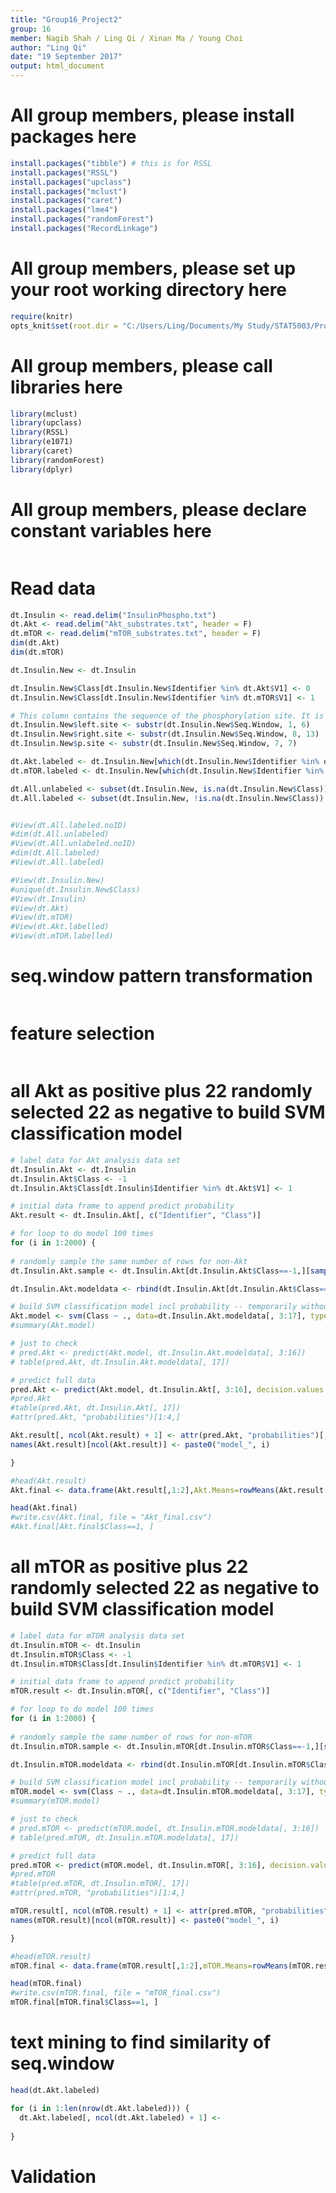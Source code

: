 ```yaml
---
title: "Group16_Project2"
group: 16
member: Nagib Shah / Ling Qi / Xinan Ma / Young Choi
author: "Ling Qi"
date: "19 September 2017"
output: html_document
---
```


# All group members, please install packages here
```r
install.packages("tibble") # this is for RSSL
install.packages("RSSL")
install.packages("upclass")
install.packages("mclust")
install.packages("caret")
install.packages("lme4")
install.packages("randomForest")
install.packages("RecordLinkage")

```

# All group members, please set up your root working directory here
```r
require(knitr)
opts_knit$set(root.dir = "C:/Users/Ling/Documents/My Study/STAT5003/Project2/Final project/Datasets")

```

# All group members, please call libraries here
```r
library(mclust)
library(upclass)
library(RSSL)
library(e1071)
library(caret)
library(randomForest)
library(dplyr)
```

# All group members, please declare constant variables here
```r

```

# Read data
```r
dt.Insulin <- read.delim("InsulinPhospho.txt")
dt.Akt <- read.delim("Akt_substrates.txt", header = F)
dt.mTOR <- read.delim("mTOR_substrates.txt", header = F)   
dim(dt.Akt)
dim(dt.mTOR)

dt.Insulin.New <- dt.Insulin

dt.Insulin.New$Class[dt.Insulin.New$Identifier %in% dt.Akt$V1] <- 0
dt.Insulin.New$Class[dt.Insulin.New$Identifier %in% dt.mTOR$V1] <- 1

# This column contains the sequence of the phosphorylation site. It is a 13-amino acid sequence in which the 7th position corresponds to the amino acid that is phosphorylated.
dt.Insulin.New$left.site <- substr(dt.Insulin.New$Seq.Window, 1, 6)
dt.Insulin.New$right.site <- substr(dt.Insulin.New$Seq.Window, 8, 13)
dt.Insulin.New$p.site <- substr(dt.Insulin.New$Seq.Window, 7, 7)

dt.Akt.labeled <- dt.Insulin.New[which(dt.Insulin.New$Identifier %in% dt.Akt$V1),]
dt.mTOR.labeled <- dt.Insulin.New[which(dt.Insulin.New$Identifier %in% dt.mTOR$V1),]

dt.All.unlabeled <- subset(dt.Insulin.New, is.na(dt.Insulin.New$Class))
dt.All.labeled <- subset(dt.Insulin.New, !is.na(dt.Insulin.New$Class))


#View(dt.All.labeled.noID)
#dim(dt.All.unlabeled)
#View(dt.All.unlabeled.noID)
#dim(dt.All.labeled)
#View(dt.All.labeled)

#View(dt.Insulin.New)
#unique(dt.Insulin.New$Class)
#View(dt.Insulin)
#View(dt.Akt)
#View(dt.mTOR)
#View(dt.Akt.labelled)
#View(dt.mTOR.labelled)
```

# seq.window pattern transformation
```r

```

# feature selection 
```r

```

# all Akt as positive plus 22 randomly selected 22 as negative to build SVM classification model 
```r
# label data for Akt analysis data set 
dt.Insulin.Akt <- dt.Insulin
dt.Insulin.Akt$Class <- -1
dt.Insulin.Akt$Class[dt.Insulin$Identifier %in% dt.Akt$V1] <- 1

# initial data frame to append predict probability 
Akt.result <- dt.Insulin.Akt[, c("Identifier", "Class")]

# for loop to do model 100 times 
for (i in 1:2000) {
  
# randomly sample the same number of rows for non-Akt
dt.Insulin.Akt.sample <- dt.Insulin.Akt[dt.Insulin.Akt$Class==-1,][sample(nrow(dt.Insulin.Akt[dt.Insulin.Akt$Class==-1, ]), nrow(dt.Akt)), ]

dt.Insulin.Akt.modeldata <- rbind(dt.Insulin.Akt[dt.Insulin.Akt$Class==1,], dt.Insulin.Akt.sample)

# build SVM classification model incl probability -- temporarily without seq.window
Akt.model <- svm(Class ~ ., data=dt.Insulin.Akt.modeldata[, 3:17], type="C-classification", decision.values = TRUE, probability=TRUE)
#summary(Akt.model)

# just to check 
# pred.Akt <- predict(Akt.model, dt.Insulin.Akt.modeldata[, 3:16])
# table(pred.Akt, dt.Insulin.Akt.modeldata[, 17])

# predict full data 
pred.Akt <- predict(Akt.model, dt.Insulin.Akt[, 3:16], decision.values = TRUE, probability = TRUE)
#pred.Akt
#table(pred.Akt, dt.Insulin.Akt[, 17])
#attr(pred.Akt, "probabilities")[1:4,]

Akt.result[, ncol(Akt.result) + 1] <- attr(pred.Akt, "probabilities")[,1]
names(Akt.result)[ncol(Akt.result)] <- paste0("model_", i)

}

#head(Akt.result)
Akt.final <- data.frame(Akt.result[,1:2],Akt.Means=rowMeans(Akt.result[,3:ncol(Akt.result)]))

head(Akt.final)
#write.csv(Akt.final, file = "Akt_final.csv")
#Akt.final[Akt.final$Class==1, ]

```


# all mTOR as positive plus 22 randomly selected 22 as negative to build SVM classification model 
```r
# label data for mTOR analysis data set 
dt.Insulin.mTOR <- dt.Insulin
dt.Insulin.mTOR$Class <- -1
dt.Insulin.mTOR$Class[dt.Insulin$Identifier %in% dt.mTOR$V1] <- 1

# initial data frame to append predict probability 
mTOR.result <- dt.Insulin.mTOR[, c("Identifier", "Class")]

# for loop to do model 100 times 
for (i in 1:2000) {
  
# randomly sample the same number of rows for non-mTOR
dt.Insulin.mTOR.sample <- dt.Insulin.mTOR[dt.Insulin.mTOR$Class==-1,][sample(nrow(dt.Insulin.mTOR[dt.Insulin.mTOR$Class==-1, ]), nrow(dt.mTOR)), ]

dt.Insulin.mTOR.modeldata <- rbind(dt.Insulin.mTOR[dt.Insulin.mTOR$Class==1,], dt.Insulin.mTOR.sample)

# build SVM classification model incl probability -- temporarily without seq.window
mTOR.model <- svm(Class ~ ., data=dt.Insulin.mTOR.modeldata[, 3:17], type="C-classification", decision.values = TRUE, probability=TRUE)
#summary(mTOR.model)

# just to check 
# pred.mTOR <- predict(mTOR.model, dt.Insulin.mTOR.modeldata[, 3:16])
# table(pred.mTOR, dt.Insulin.mTOR.modeldata[, 17])

# predict full data 
pred.mTOR <- predict(mTOR.model, dt.Insulin.mTOR[, 3:16], decision.values = TRUE, probability = TRUE)
#pred.mTOR
#table(pred.mTOR, dt.Insulin.mTOR[, 17])
#attr(pred.mTOR, "probabilities")[1:4,]

mTOR.result[, ncol(mTOR.result) + 1] <- attr(pred.mTOR, "probabilities")[,1]
names(mTOR.result)[ncol(mTOR.result)] <- paste0("model_", i)

}

#head(mTOR.result)
mTOR.final <- data.frame(mTOR.result[,1:2],mTOR.Means=rowMeans(mTOR.result[,3:ncol(mTOR.result)]))

head(mTOR.final)
#write.csv(mTOR.final, file = "mTOR_final.csv")
mTOR.final[mTOR.final$Class==1, ]

```


# text mining to find similarity of seq.window
```r
head(dt.Akt.labeled)

for (i in 1:len(nrow(dt.Akt.labeled))) {
  dt.Akt.labeled[, ncol(dt.Akt.labeled) + 1] <- 
    
}

```

# Validation
```r

```

